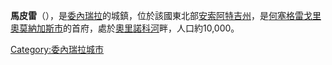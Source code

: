 '''馬皮雷'''（{{lang-es|Mapire}}），是[[委內瑞拉|委內瑞拉]]的城鎮，位於該國東北部[[安索阿特吉州|安索阿特吉州]]，是[[何塞格雷戈里奧莫納加斯市|何塞格雷戈里奧莫納加斯市]]的首府，處於[[奧里諾科河|奧里諾科河]]畔，人口約10,000。

{{Venezuela-geo-stub}}
[[Category:委內瑞拉城市|Category:委內瑞拉城市]]